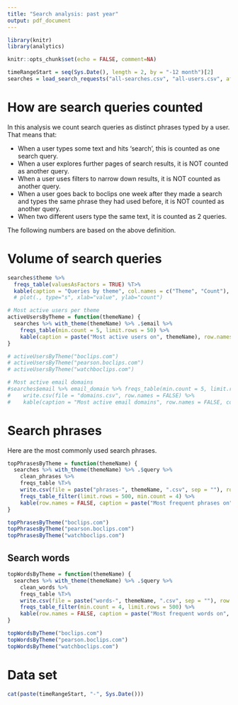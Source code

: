 ```yaml
---
title: "Search analysis: past year"
output: pdf_document
---
```

```r
library(knitr)
library(analytics)

knitr::opts_chunk$set(echo = FALSE, comment=NA)

timeRangeStart = seq(Sys.Date(), length = 2, by = "-12 month")[2]
searches = load_search_requests("all-searches.csv", "all-users.csv", after = timeRangeStart)
```

# How are search queries counted
In this analysis we count search queries as distinct phrases typed by a user. That means that:

- When a user types some text and hits 'search', this is counted as one search query.
- When a user explores further pages of search results, it is NOT counted as another query.
- When a user uses filters to narrow down results, it is NOT counted as another query.
- When a user goes back to boclips one week after they made a search and types the same phrase they had used before, it is NOT counted as another query.
- When two different users type the same text, it is counted as 2 queries.

The following numbers are based on the above definition.

# Volume of search queries
```r
searches$theme %>%
  freqs_table(valuesAsFactors = TRUE) %T>%
  kable(caption = "Queries by theme", col.names = c("Theme", "Count"), row.names = FALSE) # %T>%
  # plot(., type="s", xlab="value", ylab="count")
```

```r
# Most active users per theme
activeUsersByTheme = function(themeName) {
  searches %>% with_theme(themeName) %>% .$email %>%
    freqs_table(min.count = 5, limit.rows = 50) %>%
    kable(caption = paste("Most active users on", themeName), row.names = FALSE, col.names = c("Email", "# Queries"))
}

# activeUsersByTheme("boclips.com")
# activeUsersByTheme("pearson.boclips.com")
# activeUsersByTheme("watchboclips.com")
```

```r
# Most active email domains
#searches$email %>% email_domain %>% freqs_table(min.count = 5, limit.rows = 20) %T>%
#    write.csv(file = "domains.csv", row.names = FALSE) %>%
#    kable(caption = "Most active email domains", row.names = FALSE, col.names = c("Domain", "# Queries"))
```

# Search phrases
Here are the most commonly used search phrases.
```r
topPhrasesByTheme = function(themeName) {
  searches %>% with_theme(themeName) %>% .$query %>%
    clean_phrases %>%
    freqs_table %T>%
    write.csv(file = paste("phrases-", themeName, ".csv", sep = ""), row.names = FALSE) %>%
    freqs_table_filter(limit.rows = 500, min.count = 4) %>%
    kable(row.names = FALSE, caption = paste("Most frequent phrases on", themeName))
}

topPhrasesByTheme("boclips.com")
topPhrasesByTheme("pearson.boclips.com")
topPhrasesByTheme("watchboclips.com")
```

## Search words
```r
topWordsByTheme = function(themeName) {
  searches %>% with_theme(themeName) %>% .$query %>%
    clean_words %>%
    freqs_table %T>%
    write.csv(file = paste("words-", themeName, ".csv", sep = ""), row.names = FALSE) %>%
    freqs_table_filter(min.count = 4, limit.rows = 500) %>%
    kable(row.names = FALSE, caption = paste("Most frequent words on", themeName))
}

topWordsByTheme("boclips.com")
topWordsByTheme("pearson.boclips.com")
topWordsByTheme("watchboclips.com")
```


# Data set
```r
cat(paste(timeRangeStart, "-", Sys.Date()))
```
